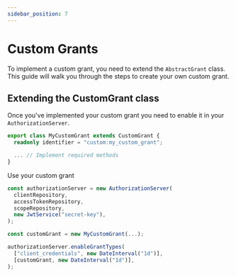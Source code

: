 ```yaml
---
sidebar_position: 7
---
```


# Custom Grants

To implement a custom grant, you need to extend the `AbstractGrant` class. This guide will walk you through the steps to create your own custom grant.

## Extending the CustomGrant class

Once you've implemented your custom grant you need to enable it in your `AuthorizationServer`.

```ts
export class MyCustomGrant extends CustomGrant {
  readonly identifier = "custom:my_custom_grant";

  ... // Implement required methods
}
```

Use your custom grant

```typescript
const authorizationServer = new AuthorizationServer(
  clientRepository,
  accessTokenRepository,
  scopeRepository,
  new JwtService("secret-key"),
);

const customGrant = new MyCustomGrant(...);

authorizationServer.enableGrantTypes(
  ["client_credentials", new DateInterval("1d")],
  [customGrant, new DateInterval("1d")],
);
```
